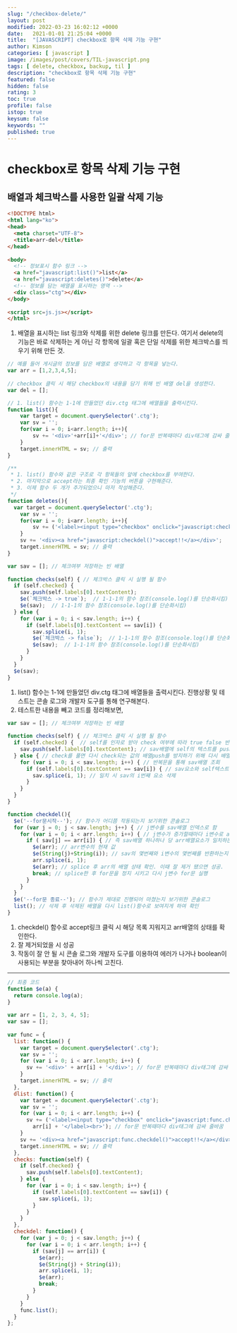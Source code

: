 ```yaml
---
slug: "/checkbox-delete/"
layout: post
modified: 2022-03-23 16:02:12 +0000
date:   2021-01-01 21:25:04 +0000
title:  "[JAVASCRIPT] checkbox로 항목 삭제 기능 구현"
author: Kimson
categories: [ javascript ]
image: /images/post/covers/TIL-javascript.png
tags: [ delete, checkbox, backup, til ]
description: "checkbox로 항목 삭제 기능 구현"
featured: false
hidden: false
rating: 3
toc: true
profile: false
istop: true
keysum: false
keywords: ""
published: true
---
```


# checkbox로 항목 삭제 기능 구현

## 배열과 체크박스를 사용한 일괄 삭제 기능

```html
<!DOCTYPE html>
<html lang="ko">
<head>
  <meta charset="UTF-8">
  <title>arr-del</title>
</head>
 
<body>
  <!-- 정보표시 함수 링크 -->
  <a href="javascript:list()">list</a>
  <a href="javascript:deletes()">delete</a>
  <!-- 정보를 담는 배열을 표시하는 영역 -->
  <div class="ctg"></div>
</body>
 
<script src=js.js></script>
</html>
```

1. 배열을 표시하는 list 링크와 삭제를 위한 delete 링크를 만든다. 여기서 delete의 기능은 바로 삭제하는 게 아닌 각 항목에 일괄 혹은 단일 삭제를 위한 체크박스를 띄우기 위해 만든 것.

```javascript
// 예를 들어 게시글의 정보를 담은 배열로 생각하고 각 항목을 넣는다.
var arr = [1,2,3,4,5];
 
// checkbox 클릭 시 해당 checkbox의 내용을 담기 위해 빈 배열 del을 생성한다.
var del = [];

// 1. list() 함수는 1-1에 만들었던 div.ctg 태그에 배열들을 출력시킨다.
function list(){
	var target = document.querySelector('.ctg');
    var sv = '';
    for(var i = 0; i<arr.length; i++){
    	sv += '<div>'+arr[i]+'</div>'; // for문 반복때마다 div태그에 감싸 줄바꿈
    }
    target.innerHTML = sv; // 출력
}

/**
 * 1. list() 함수와 같은 구조로 각 항목들의 앞에 checkbox를 부여한다.
 * 2. 마지막으로 accept라는 최종 확인 기능의 버튼을 구현해준다.
 * 3. 이제 함수 두 개가 추가되었으니 마저 작성해준다.
 */
function deletes(){
  var target = document.querySelector('.ctg');
    var sv = '';
    for(var i = 0; i<arr.length; i++){
    	sv += ('<label><input type="checkbox" onclick="javascript:checks(this)">'+ arr[i]+'</label><br>'); // for문 반복때마다 div태그에 감싸 줄바꿈
    }
    sv += '<div><a href="javascript:checkdel()">accept!!</a></div>';
    target.innerHTML = sv; // 출력
}
```

```javascript
var sav = []; // 체크여부 저장하는 빈 배열
 
function checks(self) { // 체크박스 클릭 시 실행 될 함수
  if (self.checked) {
    sav.push(self.labels[0].textContent);
    $e(`체크박스 -> true`);  // 1-1-1의 함수 참조(console.log()를 단순화시킴)
    $e(sav);  // 1-1-1의 함수 참조(console.log()를 단순화시킴)
  } else {
    for (var i = 0; i < sav.length; i++) {
      if (self.labels[0].textContent == sav[i]) {
        sav.splice(i, 1);
        $e(`체크박스 -> false`);  // 1-1-1의 함수 참조(console.log()를 단순화시킴)
        $e(sav);  // 1-1-1의 함수 참조(console.log()를 단순화시킴)
      }
    }
  }
  $e(sav);
}
```

1. list() 함수는 1-1에 만들었던 div.ctg 태그에 배열들을 출력시킨다. 진행상황 및 테스트는 콘솔 로그와 개발자 도구를 통해 연구해본다.
2. 테스트한 내용을 빼고 코드를 정리해보면,

```javascript
var sav = []; // 체크여부 저장하는 빈 배열
 
function checks(self) { // 체크박스 클릭 시 실행 될 함수
  if (self.checked) {  // self를 인자로 받아 check 여부에 따라 true false 반환
    sav.push(self.labels[0].textContent); // sav배열에 self의 텍스트를 push
  } else { // check를 풀면 다시 check되는 값의 배열push를 방지하기 위해 다시 배열 제외
    for (var i = 0; i < sav.length; i++) { // 반복문을 통해 sav배열 조회
      if (self.labels[0].textContent == sav[i]) { // sav요소와 self텍스트 일치 조회
        sav.splice(i, 1); // 일치 시 sav의 i번째 요소 삭제
      }
    }
  }
}

function checkdel(){
  $e('--for문시작--'); // 함수가 어디쯤 작동되는지 보기위한 콘솔로그
  for (var j = 0; j < sav.length; j++) { // j변수를 sav배열 인덱스로 함
    for (var i = 0; i < arr.length; i++) { // j변수가 증가할때마다 i변수로 arr 조회
      if ( sav[j] == arr[i]) { // 즉 sav배열 하나하나 당 arr배열요소가 일치하는지 검사
        $e(arr); // arr변수의 현재 값
        $e(String(j)+String(i)); // sav의 몇번째와 i변수의 몇번째를 반환하는지 확인
        arr.splice(i, 1);
        $e(arr); // splice 후 arr의 배열 상태 확인. 이때 잘 제거 됐으면 성공.
        break; // splice한 후 for문을 정지 시키고 다시 j변수 for문 실행
      }
    }
  }
  $e('--for문 종료--'); // 함수가 제대로 진행되어 마쳤는지 보기위한 콘솔로그
  list(); // 삭제 후 삭제된 배열을 다시 list()함수로 보여지게 하여 확인
}
```

1. checkdel() 함수로 accept링크 클릭 시 해당 목록 지워지고 arr배열의 상태를 확인한다.
2. 잘 제거되었을 시 성공
3. 작동이 잘 안 될 시 콘솔 로그와 개발자 도구를 이용하여 에러가 나거나 boolean이 사용되는 부분을 찾아내어 하나씩 고친다.

-----

```javascript
// 최종 코드
function $e(a) {
  return console.log(a);
}
 
var arr = [1, 2, 3, 4, 5];
var sav = [];
 
var func = {
  list: function() {
    var target = document.querySelector('.ctg');
    var sv = '';
    for (var i = 0; i < arr.length; i++) {
      sv += '<div>' + arr[i] + '</div>'; // for문 반복때마다 div태그에 감싸 줄바꿈
    }
    target.innerHTML = sv; // 출력
  },
  dlist: function() {
    var target = document.querySelector('.ctg');
    var sv = '';
    for (var i = 0; i < arr.length; i++) {
      sv += ('<label><input type="checkbox" onclick="javascript:func.checks(this)">' +
        arr[i] + '</label><br>'); // for문 반복때마다 div태그에 감싸 줄바꿈
    }
    sv += '<div><a href="javascript:func.checkdel()">accept!!</a></div>';
    target.innerHTML = sv; // 출력
  },
  checks: function(self) {
    if (self.checked) {
      sav.push(self.labels[0].textContent);
    } else {
      for (var i = 0; i < sav.length; i++) {
        if (self.labels[0].textContent == sav[i]) {
          sav.splice(i, 1);
        }
      }
    }
  },
  checkdel: function() {
    for (var j = 0; j < sav.length; j++) {
      for (var i = 0; i < arr.length; i++) {
        if (sav[j] == arr[i]) {
          $e(arr);
          $e(String(j) + String(i));
          arr.splice(i, 1);
          $e(arr);
          break;
        }
      }
    }
    func.list();
  }
};
```